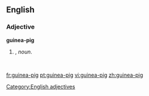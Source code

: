 ==English==

===Adjective===
'''guinea-pig'''

# {{form of|Attributive form|[[guinea pig]]|nodot=1}}, ''noun''.
#: ''&nbsp;''

[[Category:English adjectives]]

[[fr:guinea-pig]]
[[pt:guinea-pig]]
[[vi:guinea-pig]]
[[zh:guinea-pig]]